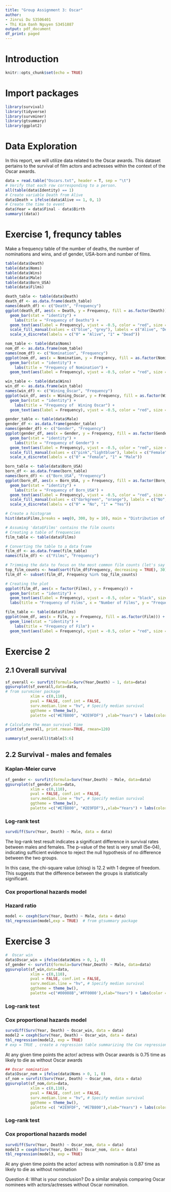 ```yaml
---
title: "Group Assignment 3: Oscar"
author: 
- Jinrui Du S3506401
- Thi Kim Oanh Nguyen S3451887
output: pdf_document
df_print: paged
---
```


# Introduction



```r
knitr::opts_chunk$set(echo = TRUE)
```

# Import packages 
```r
library(survival)
library(tidyverse)
library(survminer)
library(gtsummary)
library(ggplot2)
```

# Data Exploration

In this report, we will utilize data related to the Oscar awards. This dataset pertains to the survival of film actors and actresses within the context of the Oscar awards.

```r
data = read.table("Oscars.txt", header = T, sep = "\t")
# Verify that each row corresponding to a person.
all(table(data$Identity) == 1)
# Create variable Death from Alive
data$Death = ifelse(data$Alive == 1, 0, 1)
# Create the time to event
data$Year = data$Final - data$Birth
summary((data))
```


# Exercise 1, frequncy tables
Make a frequency table of the number of deaths, the number of nominations and wins, and of gender, USA-born and number of films.

```r
table(data$Death)
table(data$Noms)
table(data$Wins)
table(data$Male)
table(data$Born_USA)
table(data$Films)
```




```r
death_table <- table(data$Death)
death_df <- as.data.frame(death_table)
names(death_df) <- c("Death", "Frequency")
ggplot(death_df, aes(x = Death, y = Frequency, fill = as.factor(Death))) +
  geom_bar(stat = "identity") +
    labs(title = "Frequency of Deaths") +
  geom_text(aes(label = Frequency), vjust = -0.5, color = "red", size = 4) + # Add count values
  scale_fill_manual(values = c("blue", "grey"), labels = c("Alive", "Dead")) +
  scale_x_discrete(labels = c("0" = "Alive", "1" = "Dead"))
```
```r
nom_table <- table(data$Noms)
nom_df <- as.data.frame(nom_table)
names(nom_df) <- c("Nomination", "Frequency")
ggplot(nom_df, aes(x = Nomination, y = Frequency, fill = as.factor(Nomination))) +
  geom_bar(stat = "identity") +
    labs(title = "Frequency of Nomination") +
  geom_text(aes(label = Frequency), vjust = -0.5, color = "red", size = 4)
```

```r

win_table <- table(data$Wins)
win_df <- as.data.frame(win_table)
names(win_df) <- c("Wining_Oscar", "Frequency")
ggplot(win_df, aes(x = Wining_Oscar, y = Frequency, fill = as.factor(Wining_Oscar))) +
  geom_bar(stat = "identity") +
    labs(title = "Frequency of  Wining Oscar") +
  geom_text(aes(label = Frequency), vjust = -0.5, color = "red", size = 4)
```


```r
gender_table <- table(data$Male)
gender_df <- as.data.frame(gender_table)
names(gender_df) <- c("Gender", "Frequency")
ggplot(gender_df, aes(x = Gender, y = Frequency, fill = as.factor(Gender))) +
  geom_bar(stat = "identity") +
    labs(title = "Frequency of Gender") +
  geom_text(aes(label = Frequency), vjust = -0.5, color = "red", size = 4) + # Add count values
  scale_fill_manual(values = c("pink","lightblue"), labels = c("Female", "Male")) +
  scale_x_discrete(labels = c("0" = "Female", "1" = "Male"))
```
```r

born_table <- table(data$Born_USA)
born_df <- as.data.frame(born_table)
names(born_df) <- c("Born_USA", "Frequency")
ggplot(born_df, aes(x = Born_USA, y = Frequency, fill = as.factor(Born_USA))) +
  geom_bar(stat = "identity") +
    labs(title = "Frequency of Born_USA") +
  geom_text(aes(label = Frequency), vjust = -0.5, color = "red", size = 4) + # Add count values
  scale_fill_manual(values = c("darkgreen", "orange"), labels = c("No", "Yes")) +
  scale_x_discrete(labels = c("0" = "No", "1" = "Yes"))
```
```r
# Create a histogram
hist(data$Films,breaks = seq(0, 300, by = 10), main = "Distribution of Film Counts", xlab = "Film Counts", ylab = "Frequency")

```


```r
# Assuming 'data$Films' contains the film counts
# Creating a table of frequencies
film_table <- table(data$Films)

# Converting the table to a data frame
film_df <- as.data.frame(film_table)
names(film_df) <- c("Films", "Frequency")

# Trimming the data to focus on the most common film counts (let's say top 10)
top_film_counts <- head(sort(film_df$Frequency, decreasing = TRUE), 30)
film_df <- subset(film_df, Frequency %in% top_film_counts)

# Creating the plot
ggplot(film_df, aes(x = factor(Films), y = Frequency)) +
  geom_bar(stat = "identity") +
  geom_text(aes(label = Frequency), vjust = -0.5, color = "black", size = 3) + # Add count values
  labs(title = "Frequency of Films", x = "Number of Films", y = "Frequency")
```


```r

film_table <- table(data$Films)
ggplot(nom_df, aes(x = Film, y = Frequency, fill = as.factor(Film))) +
  geom_line(stat = "identity") +
    labs(title = "Frequency of Film") +
  geom_text(aes(label = Frequency), vjust = -0.5, color = "red", size = 4)
```


# Exercise 2
## 2.1 Overall survival
```r
sf_overall <- survfit(formula=Surv(Year,Death) ~ 1, data=data)
ggsurvplot(sf_overall,data=data,
# from survminer package
           xlim = c(0,110),
           pval = FALSE, conf.int = FALSE,
           surv.median.line = "hv", # Specify median survival
           ggtheme = theme_bw(), 
           palette =c("#E7B800", "#2E9FDF") ,xlab="Years") + labs(color = "Groups")

```

```r
# Calculate the mean survival time
print(sf_overall, print.rmean=TRUE, rmean=120)
```

```r
summary(sf_overall)$table[5:6]
```



## 2.2 Survival - males and females
### Kaplan-Meier curve
```r

sf_gender <- survfit(formula=Surv(Year,Death) ~ Male, data=data)
ggsurvplot(sf_gender,data=data,
           xlim = c(0,110),
           pval = FALSE, conf.int = FALSE,
           surv.median.line = "hv", # Specify median survival
           ggtheme = theme_bw(), 
           palette =c("#E7B800", "#2E9FDF"),,xlab="Years") + labs(color = "Groups")

```





### Log-rank test
```r
survdiff(Surv(Year, Death) ~ Male, data = data)
```
The log-rank test result indicates a significant difference in survival rates between males and females. The p-value of the test is very small (5e-04), indicating sufficient evidence to reject the null hypothesis of no difference between the two groups.

In this case, the chi-square value (chisq) is 12.2 with 1 degree of freedom. This suggests that the difference between the groups is statistically significant.

### Cox proportional hazards model
### Hazard ratio 

```r
model <- coxph(Surv(Year, Death) ~ Male, data = data)
tbl_regression(model,exp = TRUE)  # from gtsummary package
```

# Exercise 3

```r
#  Oscar win
data$Oscar_win = ifelse(data$Wins > 0, 1, 0)
sf_gender <- survfit(formula=Surv(Year,Death) ~ Male, data=data)
ggsurvplot(sf_win,data=data,
           xlim = c(0,110),
           pval = FALSE, conf.int = FALSE,
           surv.median.line = "hv", # Specify median survival
           ggtheme = theme_bw(), 
           palette =c("#00008B",'#FF0000'),xlab="Years") + labs(color = "Groups")
```

### Log-rank test
### Cox proportional hazards model
```r
survdiff(Surv(Year, Death) ~ Oscar_win, data = data)
model2 = coxph(Surv(Year, Death) ~ Oscar_win, data = data)
tbl_regression(model2, exp = TRUE) 
# exp = TRUE , create a regression table summarizing the Cox regression model
```

At any given time points the actor/ actress with Oscar awards is 0.75 time as likely to die as without Oscar awards
```r
## Oscar nomination
data$Oscar_nom = ifelse(data$Noms > 0, 1, 0)
sf_nom = survfit(Surv(Year, Death) ~ Oscar_nom, data = data)
ggsurvplot(sf_nom,data=data,
           xlim = c(0,110),
           pval = FALSE, conf.int = FALSE,
           surv.median.line = "hv", # Specify median survival
           ggtheme = theme_bw(), 
           palette =c( "#2E9FDF", "#E7B800"),xlab="Years") + labs(color = "Groups")
```
### Log-rank test
### Cox proportional hazards model

```r
survdiff(Surv(Year, Death) ~ Oscar_nom, data = data)
model3 = coxph(Surv(Year, Death) ~ Oscar_nom, data = data)
tbl_regression(model3, exp = TRUE) 
```
At any given time points the actor/ actress with nomination is 0.87 time as likely to die as without nomination 


Question 4: 
What is your conclusion? Do a similar analysis
comparing Oscar nominees with actors/actresses without Oscar nomination.










